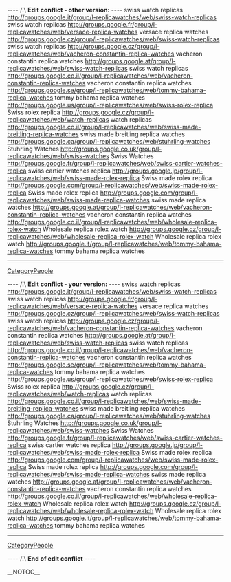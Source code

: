 
---- /!\ <b>Edit conflict - other version:</b> ----
swiss watch replicas http://groups.google.it/group/l-replicawatches/web/swiss-watch-replicas swiss watch replicas
http://groups.google.fr/group/l-replicawatches/web/versace-replica-watches versace replica watches
http://groups.google.cz/group/l-replicawatches/web/swiss-watch-replicas swiss watch replicas
http://groups.google.cz/group/l-replicawatches/web/vacheron-constantin-replica-watches vacheron constantin replica watches
http://groups.google.at/group/l-replicawatches/web/swiss-watch-replicas swiss watch replicas
http://groups.google.co.il/group/l-replicawatches/web/vacheron-constantin-replica-watches vacheron constantin replica watches
http://groups.google.se/group/l-replicawatches/web/tommy-bahama-replica-watches tommy bahama replica watches
http://groups.google.us/group/l-replicawatches/web/swiss-rolex-replica Swiss rolex replica
http://groups.google.cz/group/l-replicawatches/web/watch-replicas watch replicas
http://groups.google.co.il/group/l-replicawatches/web/swiss-made-breitling-replica-watches swiss made breitling replica watches
http://groups.google.ca/group/l-replicawatches/web/stuhrling-watches Stuhrling Watches
http://groups.google.co.uk/group/l-replicawatches/web/swiss-watches Swiss Watches
http://groups.google.fr/group/l-replicawatches/web/swiss-cartier-watches-replica swiss cartier watches replica
http://groups.google.jp/group/l-replicawatches/web/swiss-made-rolex-replica Swiss made rolex replica
http://groups.google.com/group/l-replicawatches/web/swiss-made-rolex-replica Swiss made rolex replica
http://groups.google.com/group/l-replicawatches/web/swiss-made-replica-watches swiss made replica watches
http://groups.google.at/group/l-replicawatches/web/vacheron-constantin-replica-watches vacheron constantin replica watches
http://groups.google.co.il/group/l-replicawatches/web/wholesale-replica-rolex-watch Wholesale replica rolex watch
http://groups.google.cz/group/l-replicawatches/web/wholesale-replica-rolex-watch Wholesale replica rolex watch
http://groups.google.it/group/l-replicawatches/web/tommy-bahama-replica-watches tommy bahama replica watches
----
[[CategoryPeople]]

---- /!\ <b>Edit conflict - your version:</b> ----
swiss watch replicas http://groups.google.it/group/l-replicawatches/web/swiss-watch-replicas swiss watch replicas
http://groups.google.fr/group/l-replicawatches/web/versace-replica-watches versace replica watches
http://groups.google.cz/group/l-replicawatches/web/swiss-watch-replicas swiss watch replicas
http://groups.google.cz/group/l-replicawatches/web/vacheron-constantin-replica-watches vacheron constantin replica watches
http://groups.google.at/group/l-replicawatches/web/swiss-watch-replicas swiss watch replicas
http://groups.google.co.il/group/l-replicawatches/web/vacheron-constantin-replica-watches vacheron constantin replica watches
http://groups.google.se/group/l-replicawatches/web/tommy-bahama-replica-watches tommy bahama replica watches
http://groups.google.us/group/l-replicawatches/web/swiss-rolex-replica Swiss rolex replica
http://groups.google.cz/group/l-replicawatches/web/watch-replicas watch replicas
http://groups.google.co.il/group/l-replicawatches/web/swiss-made-breitling-replica-watches swiss made breitling replica watches
http://groups.google.ca/group/l-replicawatches/web/stuhrling-watches Stuhrling Watches
http://groups.google.co.uk/group/l-replicawatches/web/swiss-watches Swiss Watches
http://groups.google.fr/group/l-replicawatches/web/swiss-cartier-watches-replica swiss cartier watches replica
http://groups.google.jp/group/l-replicawatches/web/swiss-made-rolex-replica Swiss made rolex replica
http://groups.google.com/group/l-replicawatches/web/swiss-made-rolex-replica Swiss made rolex replica
http://groups.google.com/group/l-replicawatches/web/swiss-made-replica-watches swiss made replica watches
http://groups.google.at/group/l-replicawatches/web/vacheron-constantin-replica-watches vacheron constantin replica watches
http://groups.google.co.il/group/l-replicawatches/web/wholesale-replica-rolex-watch Wholesale replica rolex watch
http://groups.google.cz/group/l-replicawatches/web/wholesale-replica-rolex-watch Wholesale replica rolex watch
http://groups.google.it/group/l-replicawatches/web/tommy-bahama-replica-watches tommy bahama replica watches
----
[[CategoryPeople]]

---- /!\ <b>End of edit conflict</b> ----

__NOTOC__